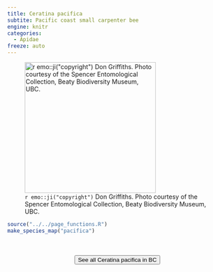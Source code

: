 ```yaml
---
title: Ceratina pacifica
subtite: Pacific coast small carpenter bee
engine: knitr
categories:
  - Apidae
freeze: auto
---
```

![`r emo::ji("copyright")` Don Griffiths. Photo courtesy of the Spencer Entomological Collection, Beaty Biodiversity Museum, UBC.](https://www.zoology.ubc.ca/entomology/main/Hymenoptera/Apidae/Xylocopinae/Ceratina%20pacifica%20(3lateral).jpg){height=300}





```r
source("../../page_functions.R")
make_species_map("pacifica")
```
<br><br>
<center>


<a href="https://inaturalist.ca/observations?place_id=any&subview=map&taxon_id=361440"><button type="button" class="btn btn-secondary">See all Ceratina pacifica in BC <i class="fa-solid fa-arrow-up-right-from-square"></i> </button></a>
</center>
